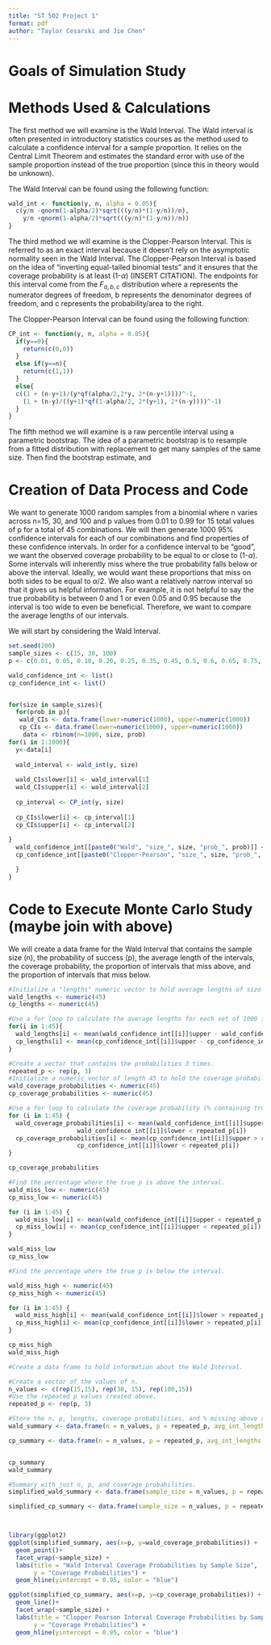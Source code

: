 ```yaml
---
title: "ST 502 Project 1"
format: pdf
author: "Taylor Cesarski and Jie Chen"
---
```


# Goals of Simulation Study

# Methods Used & Calculations

The first method we will examine is the Wald Interval. The Wald interval is often presented in introductory statistics courses as the method used to calculate a confidence interval for a sample proportion. It relies on the Central Limit Theorem and estimates the standard error with use of the sample proportion instead of the true proportion (since this in theory would be unknown).

The Wald Interval can be found using the following function:

```r
wald_int <- function(y, n, alpha = 0.05){
  c(y/n -qnorm(1-alpha/2)*sqrt(((y/n)*(1-y/n))/n),
    y/n +qnorm(1-alpha/2)*sqrt(((y/n)*(1-y/n))/n))
}
```

The third method we will examine is the Clopper-Pearson Interval. This is referred to as an exact interval because it doesn't rely on the asymptotic normality seen in the Wald Interval. The Clopper-Pearson Interval is based on the idea of "inverting equal-tailed binomial tests" and it ensures that the coverage probability is at least (1-$\alpha$) (INSERT CITATION). The endpoints for this interval come from the $F_{a,b,c}$ distribution where a represents the numerator degrees of freedom, b represents the denominator degrees of freedom, and c represents the probability/area to the right.

The Clopper-Pearson Interval can be found using the following function:

```r
CP_int <- function(y, n, alpha = 0.05){
  if(y==0){
    return(c(0,0))
  }
  else if(y==n){
    return(c(1,1))
  }
  else{
  c((1 + (n-y+1)/(y*qf(alpha/2,2*y, 2*(n-y+1))))^-1,
    (1 + (n-y)/((y+1)*qf(1-alpha/2, 2*(y+1), 2*(n-y))))^-1)
  }
}
```

The fifth method we will examine is a raw percentile interval using a parametric bootstrap. The idea of a parametric bootstrap is to resample from a fitted distribution with replacement to get many samples of the same size. Then find the bootstrap estimate, and

# Creation of Data Process and Code

We want to generate 1000 random samples from a binomial where n varies across n=15, 30, and 100 and p values from 0.01 to 0.99 for 15 total values of p for a total of 45 combinations. We will then generate 1000 95% confidence intervals for each of our combinations and find properties of these confidence intervals. In order for a confidence interval to be "good", we want the observed coverage probability to be equal to or close to (1-$\alpha$). Some intervals will inherently miss where the true probability falls below or above the interval. Ideally, we would want these proportions that miss on both sides to be equal to $\alpha/2$. We also want a relatively narrow interval so that it gives us helpful information. For example, it is not helpful to say the true probability is between 0 and 1 or even 0.05 and 0.95 because the interval is too wide to even be beneficial. Therefore, we want to compare the average lengths of our intervals.

We will start by considering the Wald Interval. 

```r
set.seed(200)
sample_sizes <- c(15, 30, 100)
p <- c(0.01, 0.05, 0.10, 0.20, 0.25, 0.35, 0.45, 0.5, 0.6, 0.65, 0.75, 0.8, 0.9, 0.95, 0.99)

wald_confidence_int <- list()
cp_confidence_int <- list()


for(size in sample_sizes){
  for(prob in p){
   wald_CIs <- data.frame(lower=numeric(1000), upper=numeric(1000))
   cp_CIs <- data.frame(lower=numeric(1000), upper=numeric(1000))
    data <- rbinom(n=1000, size, prob)
for(i in 1:1000){
  y<-data[i]
  
  wald_interval <- wald_int(y, size)
  
  wald_CIs$lower[i] <- wald_interval[1]
  wald_CIs$upper[i] <- wald_interval[2]
  
  cp_interval <- CP_int(y, size)
  
  cp_CIs$lower[i] <- cp_interval[1]
  cp_CIs$upper[i] <- cp_interval[2]
  
}
  wald_confidence_int[[paste0("Wald", "size_", size, "prob_", prob)]] <- wald_CIs
  cp_confidence_int[[paste0("Clopper-Pearson", "size_", size, "prob_", prob)]] <- cp_CIs

  }
}
```

# Code to Execute Monte Carlo Study (maybe join with above)

We will create a data frame for the Wald Interval that contains the sample size (n), the probability of success (p), the average length of the intervals, the coverage probability, the proportion of intervals that miss above, and the proportion of intervals that miss below. 


```r
#Initialize a "lengths" numeric vector to hold average lengths of size 45.
wald_lengths <- numeric(45)
cp_lengths <- numeric(45)

#Use a for loop to calculate the average lengths for each set of 1000 intervals. 
for(i in 1:45){
  wald_lengths[i] <- mean(wald_confidence_int[[i]]$upper - wald_confidence_int[[i]]$lower)
  cp_lengths[i] <- mean(cp_confidence_int[[i]]$upper - cp_confidence_int[[i]]$lower)
}

#Create a vector that contains the probabilities 3 times.
repeated_p <- rep(p, 3)
#Initialize a numeric vector of length 45 to hold the coverage probabilities.
wald_coverage_probabilities <- numeric(45)
cp_coverage_probabilities <- numeric(45)

#Use a for loop to calculate the coverage probability (% containing true p) for each set of 1000 intervals.
for (i in 1:45) {
  wald_coverage_probabilities[i] <- mean(wald_confidence_int[[i]]$upper > repeated_p[i] & 
                   wald_confidence_int[[i]]$lower < repeated_p[i])
  cp_coverage_probabilities[i] <- mean(cp_confidence_int[[i]]$upper > repeated_p[i] & 
                   cp_confidence_int[[i]]$lower < repeated_p[i])
}

cp_coverage_probabilities

#Find the percentage where the true p is above the interval. 
wald_miss_low <- numeric(45)
cp_miss_low <- numeric(45)

for (i in 1:45) {
  wald_miss_low[i] <- mean(wald_confidence_int[[i]]$upper < repeated_p[i])
  cp_miss_low[i] <- mean(cp_confidence_int[[i]]$upper < repeated_p[i])
}

wald_miss_low
cp_miss_low

#Find the percentage where the true p is below the interval.

wald_miss_high <- numeric(45)
cp_miss_high <- numeric(45)

for (i in 1:45) {
  wald_miss_high[i] <- mean(wald_confidence_int[[i]]$lower > repeated_p[i])
  cp_miss_high[i] <- mean(cp_confidence_int[[i]]$lower > repeated_p[i])
}

cp_miss_high
wald_miss_high

#Create a data frame to hold information about the Wald Interval. 

#Create a vector of the values of n.
n_values <- c(rep(15,15), rep(30, 15), rep(100,15))
#Use the repeated p values created above.
repeated_p <- rep(p, 3)

#Store the n, p, lengths, coverage probabilities, and % missing above and below.
wald_summary <- data.frame(n = n_values, p = repeated_p, avg_int_lengths = wald_lengths, coverage_probs = wald_coverage_probabilities, miss_low = wald_miss_low, miss_high = wald_miss_high)

cp_summary <- data.frame(n = n_values, p = repeated_p, avg_int_lengths = cp_lengths, coverage_probs = cp_coverage_probabilities, miss_low = cp_miss_low, miss_high = cp_miss_high)


cp_summary
wald_summary

#Summary with just n, p, and coverage probabilities.
simplified_wald_summary <- data.frame(sample_size = n_values, p = repeated_p, coverage_probs = coverage_probabilities)

simplified_cp_summary <- data.frame(sample_size = n_values, p = repeated_p, coverage_probs = cp_coverage_probabilities)



library(ggplot2)
ggplot(simplified_summary, aes(x=p, y=wald_coverage_probabilities)) +
  geom_point()+
  facet_wrap(~sample_size) + 
  labs(title = "Wald Interval Coverage Probabilities by Sample Size",
       y = "Coverage Probabilities") +
  geom_hline(yintercept = 0.95, color = "blue")

ggplot(simplified_cp_summary, aes(x=p, y=cp_coverage_probabilities)) +
  geom_line()+
  facet_wrap(~sample_size) + 
  labs(title = "Clopper Pearson Interval Coverage Probabilities by Sample Size",
       y = "Coverage Probabilities") +
  geom_hline(yintercept = 0.95, color = "blue")




```